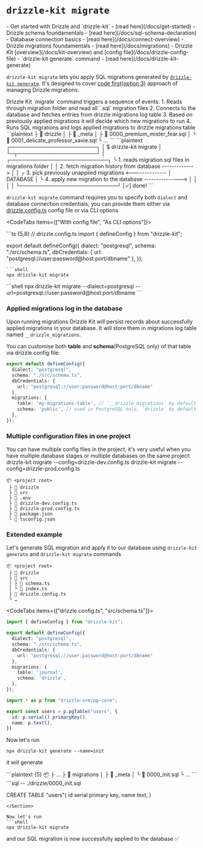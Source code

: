 
# `drizzle-kit migrate`
<Prerequisites>
- Get started with Drizzle and `drizzle-kit` - [read here](/docs/get-started)
- Drizzle schema foundamentals - [read here](/docs/sql-schema-declaration)
- Database connection basics - [read here](/docs/connect-overview)
- Drizzle migrations foundamentals - [read here](/docs/migrations)
- Drizzle Kit [overview](/docs/kit-overview) and [config file](/docs/drizzle-config-file)
- `drizzle-kit generate` command - [read here](/docs/drizzle-kit-generate)
</Prerequisites>
<br/>


`drizzle-kit migrate` lets you apply SQL migrations generated by [`drizzle-kit generate`](/docs/drizzle-kit-generate). 
It's designed to cover [code first(option 3)](/docs/migrations) approach of managing Drizzle migrations. 

<Callout collapsed="How it works under the hood?">
Drizzle Kit `migrate` command triggers a sequence of events:
1. Reads through migration folder and read all `.sql` migration files
2. Connects to the database and fetches entries from drizzle migrations log table
3. Based on previously applied migrations it will decide which new migrations to run
4. Runs SQL migrations and logs applied migrations to drizzle migrations table

<Section>
```plaintext
  ├ 📂 drizzle       
  │ ├ 📂 _meta
  │ ├ 📜 0000_premium_mister_fear.sql
  │ └ 📜 0001_delicate_professor_xavie.sql
  └ …
```
```plaintext
┌───────────────────────┐                  
│ $ drizzle-kit migrate │                  
└─┬─────────────────────┘                  
  │                                                         ┌──────────────────────────┐                                         
  └ 1. reads migration.sql files in migrations folder       │                          │
    2. fetch migration history from database -------------> │                          │
  ┌ 3. pick previously unapplied migrations <-------------- │         DATABASE         │
  └ 4. apply new migration to the database ---------------> │                          │
                                                            │                          │
                                                            └──────────────────────────┘
[✓] done!        
```
</Section>
</Callout>

`drizzle-kit migrate` command requires you to specify both `dialect` and database connection credentials, 
you can provide them either via [drizzle.config.ts](/docs/drizzle-config-file) config file or via CLI options

<CodeTabs items={["With config file", "As CLI options"]}>
<Section>
```ts {5,8}
// drizzle.config.ts
import { defineConfig } from "drizzle-kit";

export default defineConfig({
  dialect: "postgresql",
  schema: "./src/schema.ts",
  dbCredentials: {
    url: "postgresql://user:password@host:port/dbname"
  },
});
```
```shell
npx drizzle-kit migrate
```
</Section>
```shell
npx drizzle-kit migrate --dialect=postgresql --url=postgresql://user:password@host:port/dbname
```
</CodeTabs>

### Applied migrations log in the database
Upon running migrations Drizzle Kit will persist records about successfully applied migrations in your database. 
It will store them in migrations log table named `__drizzle_migrations`.

You can customise both **table** and **schema**(PostgreSQL only) of that table via drizzle config file:
```ts filename="drizzle.config.ts" {8-9}
export default defineConfig({
  dialect: "postgresql",
  schema: "./src/schema.ts",
  dbCredentials: {
    url: "postgresql://user:password@host:port/dbname"
  },
  migrations: {
    table: 'my-migrations-table', // `__drizzle_migrations` by default
    schema: 'public', // used in PostgreSQL only, `drizzle` by default
  },
});
```

### Multiple configuration files in one project
You can have multiple config files in the project, it's very useful when you have multiple database stages or multiple databases on the same project:
<Npx>
  drizzle-kit migrate --config=drizzle-dev.config.ts
  drizzle-kit migrate --config=drizzle-prod.config.ts
</Npx>
```plaintext {5-6}
📦 <project root>
 ├ 📂 drizzle
 ├ 📂 src
 ├ 📜 .env
 ├ 📜 drizzle-dev.config.ts
 ├ 📜 drizzle-prod.config.ts
 ├ 📜 package.json
 └ 📜 tsconfig.json
```

### Extended example
Let's generate SQL migration and apply it to our database using `drizzle-kit generate` and `drizzle-kit migrate` commands

```plaintext
📦 <project root>
 ├ 📂 drizzle
 ├ 📂 src
 │ ├ 📜 schema.ts
 │ └ 📜 index.ts
 ├ 📜 drizzle.config.ts
 └ …
```
<CodeTabs items={["drizzle.config.ts", "src/schema.ts"]}>
```ts
import { defineConfig } from "drizzle-kit";

export default defineConfig({
  dialect: "postgresql",
  schema: "./src/schema.ts",
  dbCredentials: {
    url: "postgresql://user:password@host:port/dbname"
  },
  migrations: {
    table: 'journal', 
    schema: 'drizzle', 
  },
});
```
```ts 
import * as p from "drizzle-orm/pg-core";

export const users = p.pgTable("users", {
  id: p.serial().primaryKey(),
  name: p.text(),
})
```
</CodeTabs>

Now let's run
```shell
npx drizzle-kit generate --name=init
```
it will generate
<Section>
```plaintext {5}
📦 <project root>
 ├ …
 ├ 📂 migrations
 │ ├ 📂 _meta
 │ └ 📜 0000_init.sql 
 └ …
```
```sql
-- ./drizzle/0000_init.sql

CREATE TABLE "users"(
  id serial primary key,
  name text,
)
```
</Section>

Now let's run
```shell
npx drizzle-kit migrate
```

and our SQL migration is now successfully applied to the database ✅
